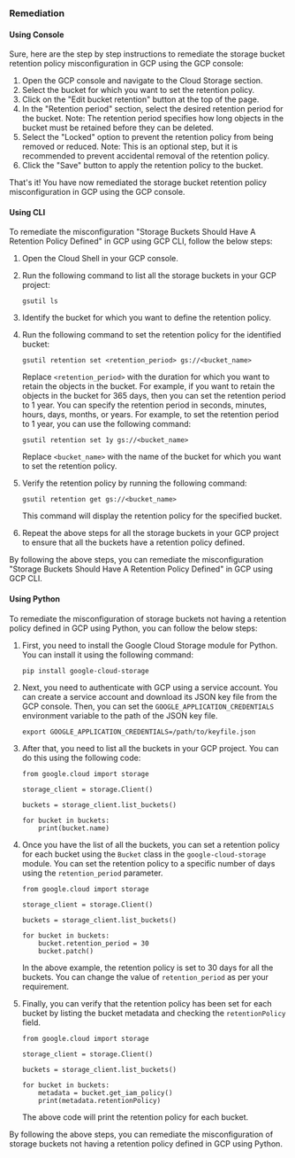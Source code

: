 ### Remediation

#### Using Console

Sure, here are the step by step instructions to remediate the storage bucket retention policy misconfiguration in GCP using the GCP console:

1. Open the GCP console and navigate to the Cloud Storage section.
2. Select the bucket for which you want to set the retention policy.
3. Click on the "Edit bucket retention" button at the top of the page.
4. In the "Retention period" section, select the desired retention period for the bucket. 
   Note: The retention period specifies how long objects in the bucket must be retained before they can be deleted. 
5. Select the "Locked" option to prevent the retention policy from being removed or reduced.
   Note: This is an optional step, but it is recommended to prevent accidental removal of the retention policy. 
6. Click the "Save" button to apply the retention policy to the bucket.

That's it! You have now remediated the storage bucket retention policy misconfiguration in GCP using the GCP console.

#### Using CLI

To remediate the misconfiguration "Storage Buckets Should Have A Retention Policy Defined" in GCP using GCP CLI, follow the below steps:

1. Open the Cloud Shell in your GCP console.

2. Run the following command to list all the storage buckets in your GCP project:

   ```
   gsutil ls
   ```

3. Identify the bucket for which you want to define the retention policy.

4. Run the following command to set the retention policy for the identified bucket:

   ```
   gsutil retention set <retention_period> gs://<bucket_name>
   ```

   Replace `<retention_period>` with the duration for which you want to retain the objects in the bucket. For example, if you want to retain the objects in the bucket for 365 days, then you can set the retention period to 1 year. You can specify the retention period in seconds, minutes, hours, days, months, or years. For example, to set the retention period to 1 year, you can use the following command:

   ```
   gsutil retention set 1y gs://<bucket_name>
   ```

   Replace `<bucket_name>` with the name of the bucket for which you want to set the retention policy.

5. Verify the retention policy by running the following command:

   ```
   gsutil retention get gs://<bucket_name>
   ```

   This command will display the retention policy for the specified bucket.

6. Repeat the above steps for all the storage buckets in your GCP project to ensure that all the buckets have a retention policy defined.

By following the above steps, you can remediate the misconfiguration "Storage Buckets Should Have A Retention Policy Defined" in GCP using GCP CLI.

#### Using Python

To remediate the misconfiguration of storage buckets not having a retention policy defined in GCP using Python, you can follow the below steps:

1. First, you need to install the Google Cloud Storage module for Python. You can install it using the following command:

   ```
   pip install google-cloud-storage
   ```

2. Next, you need to authenticate with GCP using a service account. You can create a service account and download its JSON key file from the GCP console. Then, you can set the `GOOGLE_APPLICATION_CREDENTIALS` environment variable to the path of the JSON key file.

   ```
   export GOOGLE_APPLICATION_CREDENTIALS=/path/to/keyfile.json
   ```

3. After that, you need to list all the buckets in your GCP project. You can do this using the following code:

   ```
   from google.cloud import storage

   storage_client = storage.Client()

   buckets = storage_client.list_buckets()

   for bucket in buckets:
       print(bucket.name)
   ```

4. Once you have the list of all the buckets, you can set a retention policy for each bucket using the `Bucket` class in the `google-cloud-storage` module. You can set the retention policy to a specific number of days using the `retention_period` parameter.

   ```
   from google.cloud import storage

   storage_client = storage.Client()

   buckets = storage_client.list_buckets()

   for bucket in buckets:
       bucket.retention_period = 30
       bucket.patch()
   ```

   In the above example, the retention policy is set to 30 days for all the buckets. You can change the value of `retention_period` as per your requirement.

5. Finally, you can verify that the retention policy has been set for each bucket by listing the bucket metadata and checking the `retentionPolicy` field.

   ```
   from google.cloud import storage

   storage_client = storage.Client()

   buckets = storage_client.list_buckets()

   for bucket in buckets:
       metadata = bucket.get_iam_policy()
       print(metadata.retentionPolicy)
   ```

   The above code will print the retention policy for each bucket.

By following the above steps, you can remediate the misconfiguration of storage buckets not having a retention policy defined in GCP using Python.

